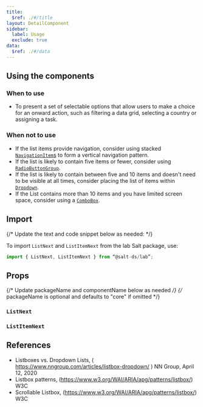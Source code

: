 ```yaml
---
title:
  $ref: ./#/title
layout: DetailComponent
sidebar:
  label: Usage
  exclude: true
data:
  $ref: ./#/data
---
```


## Using the components

### When to use

- To present a set of selectable options that allow users to make a choice for an onward action, such as filtering a data grid, selecting a country or assigning a task.

### When not to use

- If the list items provide navigation, consider using stacked [`NavigationItem`s](../navigation-item) to form a vertical navigation pattern.
- If the list is likely to contain five items or fewer, consider using [`RadioButtonGroup`](../radio-button).
- If the list is likely to contain between five and 10 items and doesn't need to be visible at all times, consider placing the list of items within [`Dropdown`](../dropdown).
- If the List contains more than 10 items and you have limited screen space, consider using a [`ComboBox`](../combo-box).

## Import

{/* Update the text and code snippet below as needed: */}

To import `ListNext` and `ListItemNext` from the lab Salt package, use:

```js
import { ListNext, ListItemNext } from “@salt-ds/lab”;
```

## Props

{/* Update packageName and componentName below as needed */}
{/* packageName is optional and defaults to "core" if omitted */}

### `ListNext`

<PropsTable packageName="lab" componentName="ListNext" />

### `ListItemNext`

<PropsTable packageName="lab" componentName="ListItemNext" />

## References

- Listboxes vs. Dropdown Lists, ( https://www.nngroup.com/articles/listbox-dropdown/ ) NN Group, April 12, 2020
- Listbox patterns, (https://www.w3.org/WAI/ARIA/apg/patterns/listbox/) W3C
- Scrollable Listbox, (https://www.w3.org/WAI/ARIA/apg/patterns/listbox/) W3C
